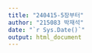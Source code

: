 ```yaml
---
title: "240415-5장부터"
author: "215083 박재석"
date: "`r Sys.Date()`"
output: html_document
---
```


```r

```